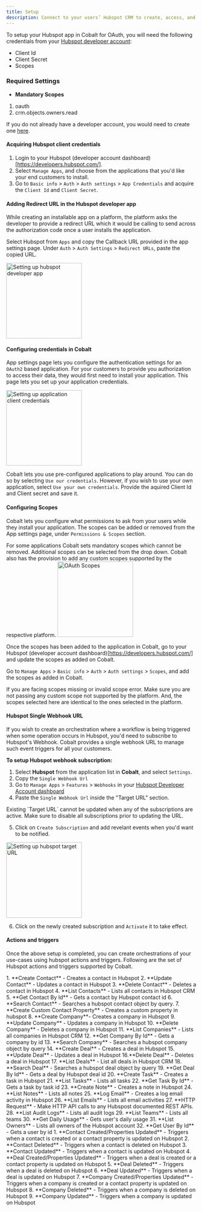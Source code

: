 ```yaml
---
title: Setup
description: Connect to your users’ Hubspot CRM to create, access, and update records in their Hubspot account.
---
```


To setup your Hubspot app in Cobalt for OAuth, you will need the following credentials from your [Hubspot developer account](https://app.hubspot.com/login?hubs_signup-url=developers.hubspot.com/&hubs_signup-cta=cta--small):
- Client Id
- Client Secret
- Scopes

### Required Settings

* **Mandatory Scopes** 
1. oauth
2. crm.objects.owners.read

<Info>If you do not already have a developer account, you would need to create one [here](https://app.hubspot.com/signup/developers).</Info>

#### Acquiring Hubspot client credentials

1. Login to your Hubspot (developer account dashboard)[https://developers.hubspot.com/].
2. Select `Manage Apps`, and choose from the applications that you'd like your end customers to install.
3. Go to `Basic info` > `Auth` > `Auth settings` > `App Credentials` and acquire the `Client Id` and `Client Secret`.

#### Adding Redirect URL in the Hubspot developer app
While creating an installable app on a platform, the platform asks the developer to provide a redirect URL which it would be calling to send across the authorization code once a 
user installs the application. 

Select Hubspot from `Apps` and copy the Callback URL provided in the app settings page. Under `Auth` > `Auth Settings` > `Redirect URLs`, paste the copied URL.

<img height="200" src="/images/Hubspot/hubspot-dev-app-setting.png" alt="Setting up hubspot developer app"/>


#### Configuring credentials in Cobalt
App settings page lets you configure the authentication settings for an `OAuth2` based application. For your customers to provide you authorization to access their data,
they would first need to install your application. This page lets you set up your application credentials.

<img height="200" src="/images/Hubspot/app_setting.png" alt="Setting up application client credentials"/>

Cobalt lets you use pre-configured applications to play around. You can do so by selecting `Use our credentials`. However, if you wish to use your own application,
select `Use your own credentials`. Provide the aquired Client Id and Client secret and save it.

#### Configuring Scopes
Cobalt lets you configure what permissions to ask from your users while they install your application. The scopes can be added or removed from the App settings page, under `Permissions & Scopes`
section. 

For some applications Cobalt sets mandatory scopes which cannot be removed. Additional scopes can be selected from the drop down. Cobalt also has the provision to add any 
custom scopes supported by the respective platform.
<img height="200" src="/images/Hubspot/Hubspot_scopes.png" alt="OAuth Scopes"/>

Once the scopes has been added to the application in Cobalt, go to your Hubspot (developer account dashboard)[https://developers.hubspot.com/] and update the scopes as added on Cobalt.

Go to  `Manage Apps` > `Basic info` > `Auth` > `Auth settings` > `Scopes`, and add the scopes as added in Cobalt.

<Warning>
If you are facing scopes missing or invalid scope error. Make sure you are not passing any custom scope not supported by the platform. And, the scopes selected here are
identical to the ones selected in the platform.
</Warning>

#### Hubspot Single Webhook URL
If you wish to create an orchestration where a workflow is being triggered when some operation occurs in Hubspot, you'd need to subscribe to Hubspot's Webhook. Cobalt provides
a single webhook URL to manage such event triggers for all your customers.

**To setup Hubspot webhook subscription:**

1. Select **Hubspot** from the application list in **Cobalt**, and select `Settings`.
2. Copy the `Single Webhook Url`
3. Go to `Manage Apps` > `Features` > `Webhooks` in your [Hubspot Developer Account dashboard](https://developers.hubspot.com/)
4. Paste the `Single Webhook Url` inside the "Target URL" section.

<Info>
 Existing `Target URL` cannot be updated when any of the subscriptions are active. Make sure to disable all subscriptions prior to updating the URL.
</Info>

5. Click on `Create Subscription` and add revelant events when you'd want to be notified.

<img height="200" src="/images/Hubspot/hubspot-target-url.png" alt="Setting up hubspot target URL"/>

6. Click on the newly created subscription and `Activate` it to take effect.

#### Actions and triggers
Once the above setup is completed, you can create orchestrations of your use-cases using hubspot actions and triggers. Following are the set of Hubspot actions and triggers
supported by Cobalt.


<Tabs>
  <Tab title="Actions">
  <AccordionGroup>
     <Accordion title="Contact">
     1. **Create Contact** - Creates a contact in Hubspot
     2. **Update Contact** - Updates a contact in Hubspot
     3. **Delete Contact** - Deletes a contact in Hubspot
     4. **List Contacts** - Lists all contacts in Hubspot CRM
     5. **Get Contact By Id** - Gets a contact by Hubspot contact id
     6. **Search Contact** - Searches a hubspot contact object by query.
     7. **Create Custom Contact Property** - Creates a custom property in hubspot
     </Accordion>
     <Accordion title="Company">
     8. **Create Company**- Creates a company in Hubspot
     9. **Update Company** - Updates a company in Hubspot
     10. **Delete Company** - Deletes a company in Hubspot
     11. **List Companies** - Lists all companies in Hubspot CRM
     12. **Get Company By Id** - Gets a company by id
     13. **Search Company** - Searches a hubspot company object by query
     </Accordion>
    <Accordion title="Deal">
     14. **Create Deal** - Creates a deal in Hubspot
     15. **Update Deal** - Updates a deal in Hubspot
     16.**Delete Deal** - Deletes a deal in Hubspot
     17. **List Deals** - List all deals in Hubspot CRM
     18. **Search Deal** - Searches a hubspot deal object by query
     19. **Get Deal By Id** - Gets a deal by Hubspot deal id
    </Accordion>
    <Accordion title="Task">
     20. **Create Task** - Creates a task in Hubspot
     21. **List Tasks** - Lists all tasks
     22. **Get Task By Id** - Gets a task by task id
     </Accordion>
     <Accordion title="Note">
     23. **Create Note** - Creates a note in Hubspot
     24. **List Notes** - Lists all notes
     </Accordion>
     <Accordion title="Email">
     25. **Log Email** - Creates a log email activity in Hubspot
     26. **List Emails** - Lists all email activities
    </Accordion>
    <Accordion title="Others">
     27. **HTTP Request** - Make HTTP API calls to any Hubspost documented REST APIs.
     28. **List Audit Logs** - Lists all audit logs
     29. **List Teams** - Lists all teams
     30. **Get Daily Usage** - Gets user's daily usage
     31. **List Owners** -  Lists all owners of the Hubspot account
     32. **Get User By Id** - Gets a user by id
    </Accordion>
    </AccordionGroup>
  </Tab>

  <Tab title="Triggers">
    1. **Contact Created/Properties Updated** - Triggers when a contact is created or a contact property is updated on Hubspot
    2. **Contact Deleted** - Triggers when a contact is deleted on Hubspot
    3. **Contact Updated** - Triggers when a contact is updated on Hubspot
    4. **Deal Created/Properties Updated** - Triggers when a deal is created or a contact property is updated on Hubspot
    5. **Deal Deleted** - Triggers when a deal is deleted on Hubspot
    6. **Deal Updated** - Triggers when a deal is updated on Hubspot
    7. **Company Created/Properties Updated** - Triggers when a company is created or a contact property is updated on Hubspot
    8. **Company Deleted** - Triggers when a company is deleted on Hubspot
    9. **Company Updated** - Triggers when a company is updated on Hubspot
  </Tab>
</Tabs>